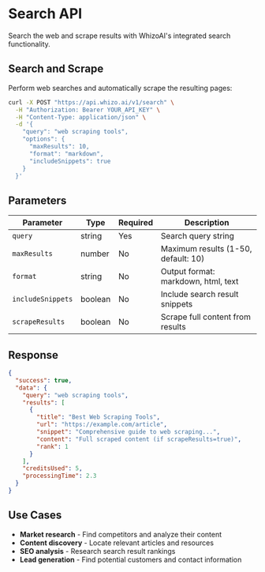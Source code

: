 # Search API

Search the web and scrape results with WhizoAI's integrated search functionality.

## Search and Scrape

Perform web searches and automatically scrape the resulting pages:

```bash
curl -X POST "https://api.whizo.ai/v1/search" \
  -H "Authorization: Bearer YOUR_API_KEY" \
  -H "Content-Type: application/json" \
  -d '{
    "query": "web scraping tools",
    "options": {
      "maxResults": 10,
      "format": "markdown",
      "includeSnippets": true
    }
  }'
```

## Parameters

| Parameter | Type | Required | Description |
|-----------|------|----------|-------------|
| `query` | string | Yes | Search query string |
| `maxResults` | number | No | Maximum results (1-50, default: 10) |
| `format` | string | No | Output format: markdown, html, text |
| `includeSnippets` | boolean | No | Include search result snippets |
| `scrapeResults` | boolean | No | Scrape full content from results |

## Response

```json
{
  "success": true,
  "data": {
    "query": "web scraping tools",
    "results": [
      {
        "title": "Best Web Scraping Tools",
        "url": "https://example.com/article",
        "snippet": "Comprehensive guide to web scraping...",
        "content": "Full scraped content (if scrapeResults=true)",
        "rank": 1
      }
    ],
    "creditsUsed": 5,
    "processingTime": 2.3
  }
}
```

## Use Cases

- **Market research** - Find competitors and analyze their content
- **Content discovery** - Locate relevant articles and resources
- **SEO analysis** - Research search result rankings
- **Lead generation** - Find potential customers and contact information